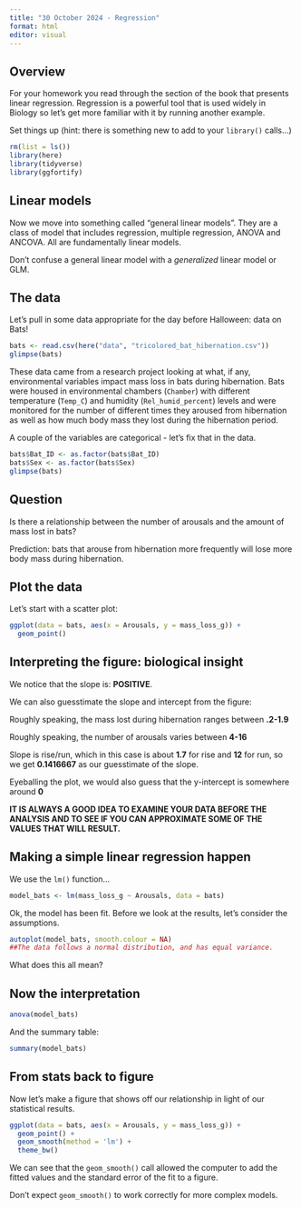 ```yaml
---
title: "30 October 2024 - Regression"
format: html
editor: visual
---
```


## Overview

For your homework you read through the section of the book that presents linear regression. Regression is a powerful tool that is used widely in Biology so let's get more familiar with it by running another example.

Set things up (hint: there is something new to add to your `library()` calls...)

```r
rm(list = ls())
library(here)
library(tidyverse)
library(ggfortify)
```

## Linear models

Now we move into something called "general linear models". They are a class of model that includes regression, multiple regression, ANOVA and ANCOVA. All are fundamentally linear models.

Don't confuse a general linear model with a *generalized* linear model or GLM.

## The data

Let's pull in some data appropriate for the day before Halloween: data on Bats!

```r
bats <- read.csv(here("data", "tricolored_bat_hibernation.csv"))
glimpse(bats)
```

These data came from a research project looking at what, if any, environmental variables impact mass loss in bats during hibernation. Bats were housed in environmental chambers (`Chamber`) with different temperature (`Temp_C`) and humidity (`Rel_humid_percent`) levels and were monitored for the number of different times they aroused from hibernation as well as how much body mass they lost during the hibernation period.

A couple of the variables are categorical - let's fix that in the data.

```r
bats$Bat_ID <- as.factor(bats$Bat_ID)
bats$Sex <- as.factor(bats$Sex)
glimpse(bats)
```

## Question

Is there a relationship between the number of arousals and the amount of mass lost in bats?

Prediction: bats that arouse from hibernation more frequently will lose more body mass during hibernation.

## Plot the data

Let's start with a scatter plot:

```r
ggplot(data = bats, aes(x = Arousals, y = mass_loss_g)) +
  geom_point()
```

## Interpreting the figure: biological insight

We notice that the slope is: **POSITIVE**.

We can also guesstimate the slope and intercept from the figure:

Roughly speaking, the mass lost during hibernation ranges between **.2-1.9**

Roughly speaking, the number of arousals varies between **4-16**

Slope is rise/run, which in this case is about **1.7** for rise and **12** for run, so we get **0.1416667** as our guesstimate of the slope.

Eyeballing the plot, we would also guess that the y-intercept is somewhere around **0**

**IT IS ALWAYS A GOOD IDEA TO EXAMINE YOUR DATA BEFORE THE ANALYSIS AND TO SEE IF YOU CAN APPROXIMATE SOME OF THE VALUES THAT WILL RESULT.**

## Making a simple linear regression happen

We use the `lm()` function...

```r
model_bats <- lm(mass_loss_g ~ Arousals, data = bats)
```

Ok, the model has been fit. Before we look at the results, let's consider the assumptions.

```r
autoplot(model_bats, smooth.colour = NA)
##The data follows a normal distribution, and has equal variance.
```

What does this all mean?

## Now the interpretation

```r
anova(model_bats)
```

And the summary table:

```r
summary(model_bats)
```

## From stats back to figure

Now let's make a figure that shows off our relationship in light of our statistical results.

```r
ggplot(data = bats, aes(x = Arousals, y = mass_loss_g)) +
  geom_point() +
  geom_smooth(method = 'lm') +
  theme_bw()
```

We can see that the `geom_smooth()` call allowed the computer to add the fitted values and the standard error of the fit to a figure.

Don't expect `geom_smooth()` to work correctly for more complex models.
